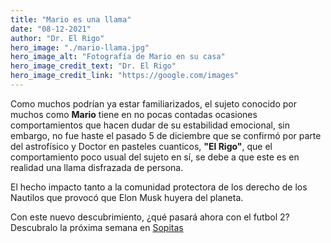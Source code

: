 ```yaml
---
title: "Mario es una llama"
date: "08-12-2021"
author: "Dr. El Rigo"
hero_image: "./mario-llama.jpg"
hero_image_alt: "Fotografía de Mario en su casa"
hero_image_credit_text: "Dr. El Rigo"
hero_image_credit_link: "https://google.com/images"
---
```


Como muchos podrían ya estar familiarizados, el sujeto conocido por muchos como **Mario**
tiene en no pocas contadas ocasiones comportamientos que hacen dudar de su estabilidad
emocional, sin embargo, no fue haste el pasado 5 de diciembre que se confirmó por parte
del astrofísico y Doctor en pasteles cuanticos, **"El Rigo"**, que el comportamiento poco
usual del sujeto en sí, se debe a que este es en realidad una llama disfrazada de persona.

El hecho impacto tanto a la comunidad protectora de los derecho de los Nautilos que provocó
que Elon Musk huyera del planeta.

Con este nuevo descubrimiento, ¿qué pasará ahora con el futbol 2? Descubralo la próxima
semana en [Sopitas](https://sopitas.com)
